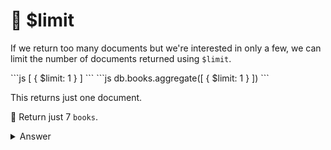 
# 👐 $limit

If we return too many documents but we're interested in only a few, we can limit the number of documents returned using `$limit`.

<Tabs groupId="aggregations">
  <TabItem value="atlas" label="Compass UI">
```js
[
  { $limit: 1 }
]
```
  </TabItem>
  <TabItem value="mongodb-shell" label="MongoDB Shell">
```js
db.books.aggregate([
  { $limit: 1 }
])
```
  </TabItem>
</Tabs>

This returns just one document.

👐 Return just 7 `books`.

<details>
<summary>Answer</summary>
<div>


<Tabs groupId="aggregations">
  <TabItem value="atlas" label="Compass UI">
```js
[
  { $limit: 7 }
]
```
  </TabItem>
  <TabItem value="mongodb-shell" label="MongoDB Shell">
```js
db.books.aggregate([
  { $limit: 7 }
])
```
  </TabItem>
</Tabs>

</div>
</details>
